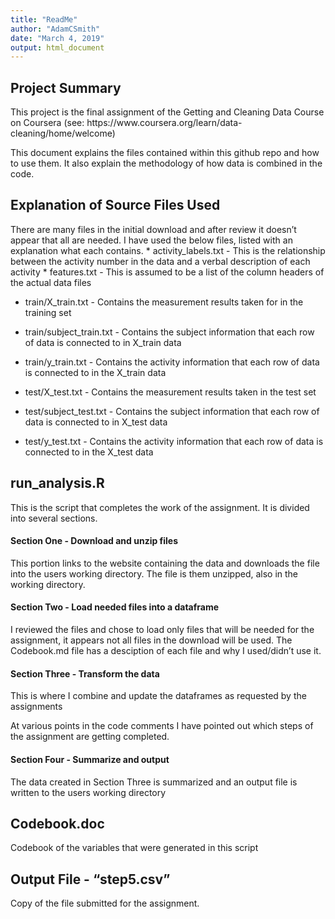 ```yaml
---
title: "ReadMe"
author: "AdamCSmith"
date: "March 4, 2019"
output: html_document
---
```



## Project Summary 

This project is the final assignment of the Getting and Cleaning Data Course on Coursera (see: https://www.coursera.org/learn/data-cleaning/home/welcome)

This document explains the files contained within this github repo and how to use them.  It also explain the methodology of how data is combined in the code.


## Explanation of Source Files Used
There are many files in the initial download and after review it doesn't appear that all are needed.  I have used the below files, listed with an explanation what each contains.
* activity_labels.txt - This is the relationship between the activity number in the data and a verbal description of each activity
* features.txt - This is assumed to be a list of the column headers of the actual data files

* train/X_train.txt - Contains the measurement results taken for in the training set
* train/subject_train.txt - Contains the subject information that each row of data is connected to in X_train data
* train/y_train.txt - Contains the activity information that each row of data is connected to in the X_train data

* test/X_test.txt - Contains the measurement results taken in the test set
* test/subject_test.txt - Contains the subject information that each row of data is connected to in X_test data
* test/y_test.txt - Contains the activity information that each row of data is connected to in the X_test data







## run_analysis.R
This is the script that completes the work of the assignment.  It is divided into several sections.  




#### Section One - Download and unzip files
This portion links to the website containing the data and downloads the file into the users working directory.  The file is them unzipped, also in the working directory. 

#### Section Two - Load needed files into a dataframe
I reviewed the files and chose to load only files that will be needed for the assignment, it appears not all files in the download will be used.  The Codebook.md file has a desciption of each file and why I used/didn't use it. 

#### Section Three - Transform the data 
This is where I combine and update the dataframes as requested by the assignments

At various points in the code comments I have pointed out which steps of the assignment are getting completed.


#### Section Four - Summarize and output
The data created in Section Three is summarized and an output file is written to the users working directory




## Codebook.doc
Codebook of the variables that were generated in this script


## Output File - "step5.csv"
Copy of the file submitted for the assignment.